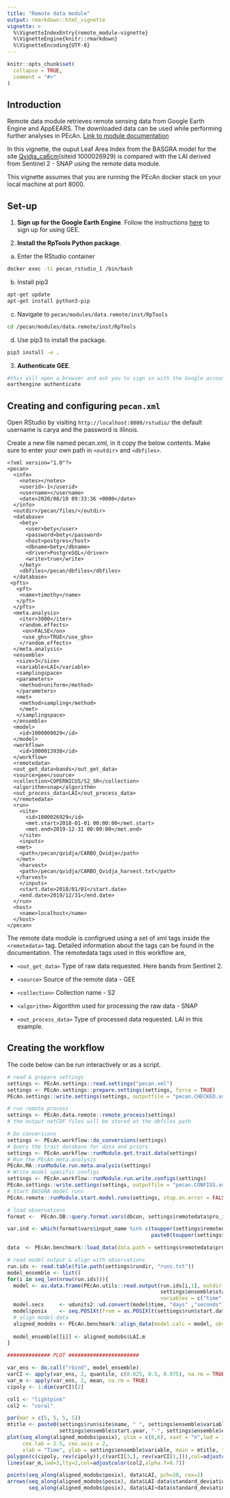```yaml
---
title: "Remote data module"
output: rmarkdown::html_vignette
vignette: >
  %\VignetteIndexEntry{remote_module-vignette}
  %\VignetteEngine{knitr::rmarkdown}
  %\VignetteEncoding{UTF-8}
---
```



```r
knitr::opts_chunk$set(
  collapse = TRUE,
  comment = "#>"
)
```

## Introduction
Remote data module retrieves remote sensing data from Google Earth Engine and AppEEARS. The downloaded data can be used while performing further analyses in PEcAn. [Link to module documentation](https://pecanproject.github.io/pecan-documentation/develop/standalone-tools-modules.html#remote-data-module)

In this vignette, the ouput Leaf Area Index from the BASGRA model for the site [Qvidja_ca6cm](https://www.qvidja.fi/en/front-page/)(siteid 1000026929) is compared with the LAI derived from Sentinel 2 - SNAP using the remote data module.

This vignette assumes that you are running the PEcAn docker stack on your local machine at port 8000.

## Set-up

1. **Sign up for the Google Earth Engine**. Follow the instructions [here](https://earthengine.google.com/new_signup/) to sign up for using GEE.

2. **Install the RpTools Python package**. 
a. Enter the RStudio container
```bash
docker exec -ti pecan_rstudio_1 /bin/bash
```

b. Install pip3
```bash
apt-get update
apt-get install python3-pip
```
c. Navigate to `pecan/modules/data.remote/inst/RpTools`
```bash
cd /pecan/modules/data.remote/inst/RpTools
```
d. Use pip3 to install the package.
```bash
pip3 install -e .
```

3. **Authenticate GEE**. 
```bash
#this will open a browser and ask you to sign in with the Google account registered for GEE
earthengine authenticate
```

## Creating and configuring `pecan.xml`

Open RStudio by visiting `http://localhost:8000/rstudio/` the default username is carya and the password is illinois.

Create a new file named pecan.xml, in it copy the below contents. Make sure to enter your own path in `<outdir>` and `<dbfiles>`.

```
<?xml version="1.0"?>
<pecan>
  <info>
    <notes></notes>
    <userid>-1</userid>
    <username></username>
    <date>2020/08/10 09:33:36 +0000</date>
  </info>
  <outdir>/pecan/files/</outdir>
  <database>
    <bety>
      <user>bety</user>
      <password>bety</password>
      <host>postgres</host>
      <dbname>bety</dbname>
      <driver>PostgreSQL</driver>
      <write>true</write>
    </bety>
    <dbfiles>/pecan/dbfiles</dbfiles>
  </database>
 <pfts>
   <pft>
    <name>timothy</name>
   </pft>
  </pfts>
  <meta.analysis>
    <iter>3000</iter>
    <random.effects>
     <on>FALSE</on>
     <use_ghs>TRUE</use_ghs>
    </random.effects>
  </meta.analysis>
  <ensemble>
   <size>3</size>
   <variable>LAI</variable>
   <samplingspace>
   <parameters>
    <method>uniform</method>
   </parameters>
   <met>
    <method>sampling</method>
    </met>
   </samplingspace>
  </ensemble>
  <model>
    <id>1000000029</id>
  </model>
  <workflow>
    <id>1000013938</id>
  </workflow>
  <remotedata>
  <out_get_data>bands</out_get_data>
  <source>gee</source>
  <collection>COPERNICUS/S2_SR</collection>
  <algorithm>snap</algorithm>
  <out_process_data>LAI</out_process_data>
  </remotedata>
  <run>
    <site>
      <id>1000026929</id>
      <met.start>2018-01-01 00:00:00</met.start>
      <met.end>2019-12-31 00:00:00</met.end>
    </site>
    <inputs>
   <met>
    <path>/pecan/qvidja/CARBO_Qvidja</path>
   </met>
    <harvest>
    <path>/pecan/qvidja/CARBO_Qvidja_harvest.txt</path>
   </harvest>
    </inputs>
    <start.date>2018/01/01</start.date>
    <end.date>2019/12/31</end.date>
  </run>
  <host>
    <name>localhost</name>
  </host>
</pecan>
```

The remote data module is configrued using a set of xml tags inside the `<remotedata>` tag. Detailed information about the tags can be found in the documentation. The remotedata tags used in this workflow are,

* `<out_get_data>` Type of raw data requested. Here bands from Sentinel 2.

* `<source>` Source of the remote data - GEE

* `<collection>` Collection name - S2
  
* `<algorithm>` Algorithm used for processing the raw data - SNAP 

* `<out_process_data>` Type of processed data requested. LAI in this example.

## Creating the workflow

The code below can be run interactively or as a script. 

```r
# read & prepare settings
settings <- PEcAn.settings::read.settings("pecan.xml")
settings <- PEcAn.settings::prepare.settings(settings, force = TRUE)
PEcAn.settings::write.settings(settings, outputfile = "pecan.CHECKED.xml")
```

```r
# run remote process
settings <- PEcAn.data.remote::remote_process(settings)
# the output netCDF files will be stored at the dbfiles path 
```

```r
# Do conversions
settings <- PEcAn.workflow::do_conversions(settings)
# Query the trait database for data and priors
settings <- PEcAn.workflow::runModule.get.trait.data(settings)
# Run the PEcAn meta.analysis
PEcAn.MA::runModule.run.meta.analysis(settings)
# Write model specific configs
settings <- PEcAn.workflow::runModule.run.write.configs(settings)
PEcAn.settings::write.settings(settings, outputfile = "pecan.CONFIGS.xml")
# Start BASGRA model runs
PEcAn.remote::runModule.start.model.runs(settings, stop.on.error = FALSE)
```

```r
# load observations
format <-  PEcAn.DB::query.format.vars(dbcon, settings$remotedata$pro_id)

var.ind <- which(format$vars$input_name %in% c(toupper(settings$remotedata$out_process_data), 
                                               paste0(toupper(settings$remotedata$out_process_data), "_STD")))

data  <- PEcAn.benchmark::load_data(data.path = settings$remotedata$pro_path, format = format, vars.used.index = var.ind)

# read model output & align with observations
run.ids <- read.table(file.path(settings$rundir, "runs.txt"))
model_ensemble <- list()
for(i in seq_len(nrow(run.ids))){
  model <- as.data.frame(PEcAn.utils::read.output(run.ids[i,1], outdir = file.path(settings$modeloutdir, run.ids[i,1]),
                                                  settings$ensemble$start.year, settings$ensemble$end.year, 
                                                  variables = c("time", settings$ensemble$variable)))
  model.secs     <- udunits2::ud.convert(model$time, "days" ,"seconds")
  model$posix    <- seq.POSIXt(from = as.POSIXlt(settings$run$start.date, tz="GMT"), by = round(diff(model.secs)[1]), length.out = length(model$time))
  # align model-data
  aligned_modobs <- PEcAn.benchmark::align_data(model.calc = model, obvs.calc = data, var = settings$ensemble$variable, align_method = "match_timestep")
  
  model_ensemble[[i]] <- aligned_modobs$LAI.m
}
```

```r
############## PLOT #######################

var_ens <- do.call("rbind", model_ensemble)
varCI <- apply(var_ens, 2, quantile, c(0.025, 0.5, 0.975), na.rm = TRUE)
var_m <- apply(var_ens, 2, mean, na.rm = TRUE)
cipoly <- 1:dim(varCI)[2]

col1 <- "lightpink"
col2 <- "coral"

par(mar = c(5, 5, 5, 5))
mtitle <- paste0(settings$run$site$name, " ", settings$ensemble$variable, " ", 
                 settings$ensemble$start.year, "-", settings$ensemble$end.year)
plot(seq_along(aligned_modobs$posix), ylim = c(0,6), xaxt = "n",lwd = 3, 
     cex.lab = 2.5, cex.axis = 2,
     xlab = "Time", ylab = settings$ensemble$variable, main = mtitle, type = "n", cex.main=2)
polygon(c(cipoly, rev(cipoly)),c(varCI[3,], rev(varCI[1,])),col=adjustcolor(col1,alpha.f=0.7),border=col1)
lines(var_m,lwd=3,lty=2,col=adjustcolor(col2,alpha.f=0.7))

points(seq_along(aligned_modobs$posix), data$LAI, pch=20, cex=2)
arrows(seq_along(aligned_modobs$posix), data$LAI-data$standard_deviation_of_LAI, 
       seq_along(aligned_modobs$posix), data$LAI+data$standard_deviation_of_LAI, length=0.05, angle=90, code=3, lwd=2)

```